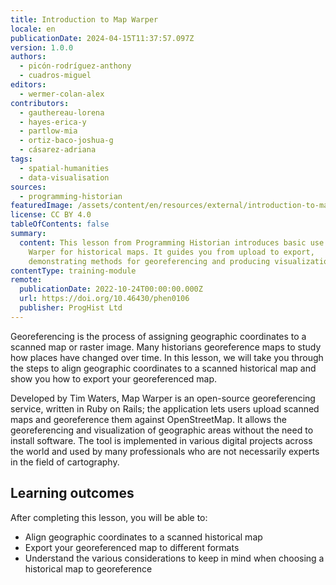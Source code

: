 ```yaml
---
title: Introduction to Map Warper
locale: en
publicationDate: 2024-04-15T11:37:57.097Z
version: 1.0.0
authors:
  - picón-rodríguez-anthony
  - cuadros-miguel
editors:
  - wermer-colan-alex
contributors:
  - gauthereau-lorena
  - hayes-erica-y
  - partlow-mia
  - ortiz-baco-joshua-g
  - cásarez-adriana
tags:
  - spatial-humanities
  - data-visualisation
sources:
  - programming-historian
featuredImage: /assets/content/en/resources/external/introduction-to-map-warper/image.png
license: CC BY 4.0
tableOfContents: false
summary:
  content: This lesson from Programming Historian introduces basic use of Map
    Warper for historical maps. It guides you from upload to export,
    demonstrating methods for georeferencing and producing visualizations.
contentType: training-module
remote:
  publicationDate: 2022-10-24T00:00:00.000Z
  url: https://doi.org/10.46430/phen0106
  publisher: ProgHist Ltd
---
```

Georeferencing is the process of assigning geographic coordinates to a scanned map or raster image. Many historians georeference maps to study how places have changed over time. In this lesson, we will take you through the steps to align geographic coordinates to a scanned historical map and show you how to export your georeferenced map.

Developed by Tim Waters, Map Warper is an open-source georeferencing service, written in Ruby on Rails; the application lets users upload scanned maps and georeference them against OpenStreetMap. It allows the georeferencing and visualization of geographic areas without the need to install software. The tool is implemented in various digital projects across the world and used by many professionals who are not necessarily experts in the field of cartography.

## Learning outcomes

After completing this lesson, you will be able to:

* Align geographic coordinates to a scanned historical map
* Export your georeferenced map to different formats
* Understand the various considerations to keep in mind when choosing a historical map to georeference

